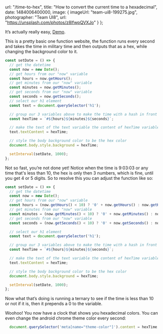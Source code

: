 
  url: "/time-to-hex",
  title: "How to convert the current time to a hexadecimal",
  date: 1484006400000,
  image: {
    imageUrl: "team-ui8-199275.jpg",
    photographer: "Team UI8",
    url: "https://unsplash.com/photos/z8lfwpQVXJo"
  }
};

It’s actually really easy, [Demo](https://whatcolorisit.loganmcansh.com/).

This is a pretty basic one function website, the function runs every second and takes the time in military time and then outputs that as a hex, while changing the background color to it.

```javascript
const setDate = () => {
  // get the datetime
  const now = new Date();
  // get hours from our "now" variable
  const hours = now.getHours();
  // get minutes from our "now" variable
  const minutes = now.getMinutes();
  // get seconds from our "now" variable
  const seconds = now.getSeconds();
  // select our h1 element
  const text = document.querySelector('h1');

  // group our 3 variables above to make the time with a hash in front
  const hexTime = `#${hours}${minutes}${seconds}`;

  // make the text of the text variable the content of hexTime variable above
  text.textContent = hexTime;

  // style the body background color to be the hex color
  document.body.style.background = hexTime;

  setInterval(setDate, 1000);
};
```

Not so fast, you’re not done yet! Notice when the time is 9:03:03 or any time that's less than 10, the hex is only then 3 numbers, which is fine, until you get 4 or 5 digits. So to resolve this you can adjust the function like so:

```javascript
const setDate = () => {
  // get the datetime
  const now = new Date();
  // get hours from our "now" variable
  const hours = (now.getHours() < 10) ? '0' + now.getHours() : now.getHours();
  // get minutes from our "now" variable
  const minutes = (now.getMinutes() < 10) ? '0' + now.getMinutes() : now.getMinutes();
  // get seconds from our "now" variable
  const seconds = (now.getSeconds() < 10) ? '0' + now.getSeconds() : now.getSeconds();

  // select our h1 element
  const text = document.querySelector('h1');

  // group our 3 variables above to make the time with a hash in front
  const hexTime = `#${hours}${minutes}${seconds}`;

  // make the text of the text variable the content of hexTime variable above
  text.textContent = hexTime;

  // style the body background color to be the hex color
  document.body.style.background = hexTime;

  setInterval(setDate, 1000);
};
```

Now what that’s doing is running a ternary to see if the time is less than 10 or not if it is, then it prepends a 0 to the variable.

Woohoo! You now have a clock that shows you hexadecimal colors. You can even change the android chrome theme color every second:

```javascript
  document.querySelector('meta[name="theme-color"]').content = hexTime;
```

